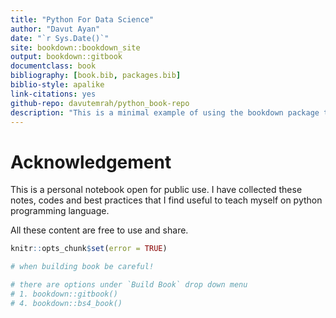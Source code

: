 ```yaml
--- 
title: "Python For Data Science"
author: "Davut Ayan"
date: "`r Sys.Date()`"
site: bookdown::bookdown_site
output: bookdown::gitbook
documentclass: book
bibliography: [book.bib, packages.bib]
biblio-style: apalike
link-citations: yes
github-repo: davutemrah/python_book-repo
description: "This is a minimal example of using the bookdown package to write a book. The output format for this example is bookdown::gitbook."
---
```


# Acknowledgement {-}

This is a personal notebook open for public use. I have collected these notes, codes and best practices that I find useful to teach myself on python programming language.

All these content are free to use and share.

```r
knitr::opts_chunk$set(error = TRUE)
```


```r
# when building book be careful!

# there are options under `Build Book` drop down menu
# 1. bookdown::gitbook()
# 4. bookdown::bs4_book()

```


